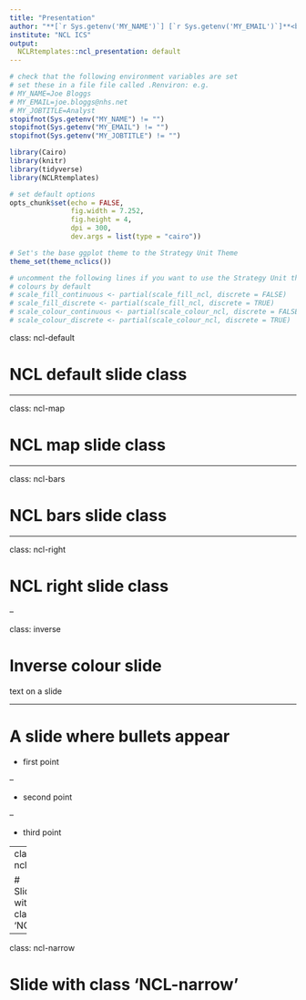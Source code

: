 ```yaml
---
title: "Presentation"
author: "**[`r Sys.getenv('MY_NAME')`] [`r Sys.getenv('MY_EMAIL')`]**<br />`r Sys.getenv('MY_JOBTITLE')`"
institute: "NCL ICS"
output:
  NCLRtemplates::ncl_presentation: default
---
```


```r
# check that the following environment variables are set
# set these in a file file called .Renviron: e.g.
# MY_NAME=Joe Bloggs
# MY_EMAIL=joe.bloggs@nhs.net
# MY_JOBTITLE=Analyst
stopifnot(Sys.getenv("MY_NAME") != "")
stopifnot(Sys.getenv("MY_EMAIL") != "")
stopifnot(Sys.getenv("MY_JOBTITLE") != "")

library(Cairo)
library(knitr)
library(tidyverse)
library(NCLRtemplates)

# set default options
opts_chunk$set(echo = FALSE,
               fig.width = 7.252,
               fig.height = 4,
               dpi = 300,
               dev.args = list(type = "cairo"))

# Set's the base ggplot theme to the Strategy Unit Theme
theme_set(theme_nclics())

# uncomment the following lines if you want to use the Strategy Unit theme
# colours by default
# scale_fill_continuous <- partial(scale_fill_ncl, discrete = FALSE)
# scale_fill_discrete <- partial(scale_fill_ncl, discrete = TRUE)
# scale_colour_continuous <- partial(scale_colour_ncl, discrete = FALSE)
# scale_colour_discrete <- partial(scale_colour_ncl, discrete = TRUE)
```

class: ncl-default

# NCL default slide class

---

class: ncl-map

# NCL map slide class

---

class: ncl-bars

# NCL bars slide class

---

class: ncl-right

# NCL right slide class

--

class: inverse

# Inverse colour slide

text on a slide

---

# A slide where bullets appear

* first point
 
--

* second point

--

* third point

---
class: ncl

# Slide with class 'NCL'

---
class: ncl-narrow

# Slide with class 'NCL-narrow'

[//]: <> (URL's / References --------------------------------------------------)
[email]:mailto:`r Sys.getenv("MY_EMAIL")`
[web]:https://www.nclhealthandcare.org.uk/
